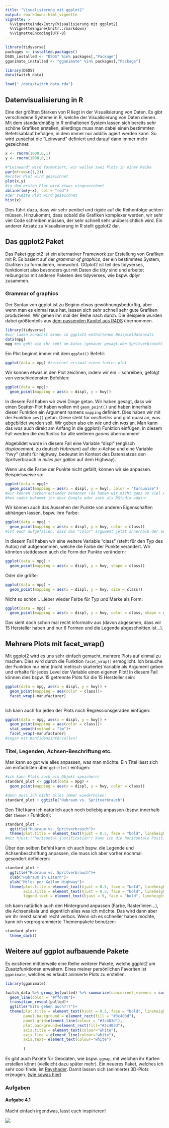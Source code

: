```yaml
---
title: "Visualisierung mit ggplot2"
output: rmarkdown::html_vignette
vignette: >
  %\VignetteIndexEntry{Visualisierung mit ggplot2}
  %\VignetteEngine{knitr::rmarkdown}
  %\VignetteEncoding{UTF-8}
---
```


```r
library(tidyverse)
packages <- installed.packages()
DSOS_installed <- "DSOS" %in% packages[,"Package"]
gganimate_installed <- "gganimate" %in% packages[,"Package"]
```

```r
library(DSOS)
data(twitch_data)
```

```r
load("./data/twitch_data.rda")
```



## Datenvisualisierung in R

Eine der größten Stärken von R liegt in der Visualisierung von Daten. Es gibt verschiedene Systeme in R, welche der Visualisierung von Daten dienen. Mit dem standardmäßig in R enthaltenen System lassen sich bereits sehr schöne Grafiken erstellen, allerdings muss man dabei einen bestimmten Befehlsablauf befolgen, in dem immer nur additiv agiert werden kann. So wird zunächst die "Leinwand" definiert und darauf dann immer mehr gezeichnet:

```r

x <- rnorm(1000,0,1)
y <- rnorm(1000,0,1)

#"Leinwand" wird formatiert, wir wollen zwei Plots in einer Reihe
par(mfrow=c(1,2))
#erster Plot wird gezeichnet
plot(x,y)
#in den ersten Plot wird etwas eingezeichnet
abline(lm(y~x), col = "red")
#der zweite Plot wird gezeichnet
hist(x)

```

Dies führt dazu, dass wir sehr penibel und rigide auf die Reihenfolge achten müssen. Hinzukommt, dass sobald die Grafiken komplexer werden, wir sehr viel Code schreiben müssen, der sehr schnell sehr unübersichtlich wird. Ein anderer Ansatz zu Visualisierung in R stellt ggplot2 dar.

## Das ggplot2 Paket

Das Paket ggplot2 ist ein alternativer Framework zur Erstellung von Grafiken mit R. Es basiert auf der *grammar of graphics*, der ein bestimmtes System, Grafiken zu formulieren, innewohnt. GGplot2 ist teil des tidyverses, funktioniert also besonders gut mit Daten die *tidy* sind und arbeitet reibungslos mit anderen Paketen des tidyverses, wie bspw. dplyr zusammen.

### Grammar of graphics

Der Syntax von ggplot ist zu Beginn etwas gewöhnungsbedürftig, aber wenn man es einmal raus hat, lassen sich sehr schnell sehr gute Grafiken produzieren. Wir gehen ihn mal der Reihe nach durch. Die Beispiele wurden dabei größtenteils aus [dem passenden Kapitel aus R4DS](https://r4ds.had.co.nz/data-visualisation.html) übernommen.

```r
library(tidyverse)
#wir laden zunächst einen in ggplot2 enthaltenen Beispieldatensatz
data(mpg)
mpg #es geht wie ihr seht um Autos (genauer gesagt den Spritverbrauch)

```

Ein Plot beginnt immer mit dem `ggplot()` Befehl:

```r
ggplot(data = mpg) #zeichnet erstmal einen leeren plot

```

Wir können etwas in den Plot zeichnen, indem wir ein + schreiben, gefolgt von verschiedensten Befehlen:

```r
ggplot(data = mpg)+
  geom_point(mapping = aes(x = displ, y = hwy))
```

In diesem Fall haben wir zwei Dinge getan. Wir haben gesagt, dass wir einen Scatter-Plot haben wollen mit `geom_point()` und haben innerhalb dieser Funktion ein Argument namens `mapping` definiert. Dies haben wir mit der Funktion `aes()` getan. Diese steht für *aesthetics* und gibt quasi an, was abgebildet werden soll. Wir geben also ein *wie* und ein *was* an. Man kann das *was* auch direkt am Anfang in die ggplot() Funktion einfügen, in diesem Fall werden die *aesthetics* für alle weiteren *geoms* übernommen!

Abgebildet wurde in diesem Fall eine Variable "displ" (englisch *displacement*, zu deutsch *Hubraum*) auf der x-Achse und eine Variable "hwy" (steht für highway, bedeutet im Kontext des Datensatzes den Spritverbrauch in *miles per gallon* auf dem Highway).

Wenn uns die Farbe der Punkte nicht gefällt, können wir sie anpassen. Beispielsweise so:

```r
ggplot(data = mpg)+
  geom_point(mapping = aes(x = displ, y = hwy), color = "turquoise")
#wir können Farben entweder benennen (da haben wir nicht ganz so viel Auswahl), oder wir benutzen einen sogenannten "hexcode", das sieht dann bspw. so aus: #0af0cd
#hex codes bekommt ihr über Google oder auch als RStudio addin!
```

Wir können auch das Aussehen der Punkte von anderen Eigenschaften abhängen lassen, bspw. ihre Farbe:

```r
ggplot(data = mpg) + 
  geom_point(mapping = aes(x = displ, y = hwy, color = class))
#ist euch aufgefallen, dass das "color" argument jetzt innerhalb der aes() Funktion steht?
```

In diesem Fall haben wir eine weitere Variable "class" (steht für den Typ des Autos) mit aufgenommen, welche die Farbe der Punkte verändert. Wir könnten stattdessen auch die Form der Punkte verändern:

```r
ggplot(data = mpg) + 
  geom_point(mapping = aes(x = displ, y = hwy, shape = class))
```

Oder die größe:

```r
ggplot(data = mpg) + 
  geom_point(mapping = aes(x = displ, y = hwy, size = class))

```

Nicht so schön... Lieber wieder Farbe für Typ *und* Marke als Form:

```r

ggplot(data = mpg) + 
  geom_point(mapping = aes(x = displ, y = hwy, color = class, shape = manufacturer))
```

Das sieht doch schon mal recht informativ aus (davon abgesehen, dass wir 15 Hersteller haben und nur 6 Formen und die Legende abgeschnitten ist...).

## Mehrere Plots mit facet\_wrap()

Mit ggplot2 wird es uns sehr einfach gemacht, mehrere Plots auf einmal zu machen. Dies wird durch die Funktion `facet_wrap()` ermöglicht. Ich brauche der Funktion nur eine (nicht metrisch skalierte) Variable als Argument geben und erhalte für jedes Level der Variable einen eigenen Plot! In diesem Fall können dies bspw. 15 getrennte Plots für die 15 Hersteller sein:

```r

ggplot(data = mpg, aes(x = displ, y = hwy)) + 
  geom_point(mapping = aes(color = class))+
  facet_wrap(~manufacturer)
               

```

Ich kann auch für jeden der Plots noch Regressionsgeraden einfügen:

```r

ggplot(data = mpg, aes(x = displ, y = hwy)) + 
  geom_point(mapping = aes(color = class))+
  stat_smooth(method = "lm")+
  facet_wrap(~manufacturer)
#sogar mit Konfidenzintervallen!               

```

### Titel, Legenden, Achsen-Beschriftung etc.

Man kann so gut wie alles anpassen, was man möchte. Ein Titel lässt sich am einfachsten über `ggtitle()` einfügen:

```r
#ich kann Plots auch als Objekt speichern!
standard_plot <- ggplot(data = mpg) + 
  geom_point(mapping = aes(x = displ, y = hwy, color = class))

#dann muss ich nicht alles immer wiederholen:
standard_plot + ggtitle("Hubraum vs. Spritverbrauch")
```

Den Titel kann ich natürlich auch noch beliebig anpassen (bspw. innerhalb der `theme()` Funktion):

```r
standard_plot +
  ggtitle("Hubraum vs. Spritverbrauch")+
  theme(plot.title = element_text(hjust = 0.5, face = "bold", lineheight = 1, colour = "black"))
#mit hjust ("horizontal justification") kann ich die horizontale Position definieren, in diesem Fall 0.5 = mittig
```

Über den selben Befehl kann ich auch bspw. die Legende und Achsenbeschriftung anpassen, die muss ich aber vorher nochmal gesondert definieren:

```r
standard_plot +
  ggtitle("Hubraum vs. Spritverbrauch")+
  xlab("Hubraum in Litern")+
  ylab("Miles per Gallon Highway")+
  theme(plot.title = element_text(hjust = 0.5, face = "bold", lineheight = 2, colour = "black"),
        axis.title = element_text(hjust = 0.5, face = "bold", lineheight = 0.5, colour = "grey"),
        legend.text = element_text(hjust = 0, face = "bold", lineheight = 0.2, colour = "grey"))

```

Ich kann natürlich auch den Hintergrund anpassen (Farbe, Rasterlinien...), die Achsenskala und eigentlich alles was ich möchte. Das wird dann aber wir ihr merkt schnell recht verbos. Wenn ich es schneller haben möchte, kann ich vorprogrammierte Themenpakete benutzen:

```r
standard_plot+
  theme_dark()
```

## Weitere auf ggplot aufbauende Pakete

Es existieren mittlerweile eine Reihe weiterer Pakete, welche ggplot2 um Zusatzfunktionen erweitern. Eines meiner persönlichen Favoriten ist `gganimate`, welches es erlaubt animierte Plots zu erstellen.

```r
library(gganimate)

twitch_data %>% group_by(pulled) %>% summarize(concurrent_viewers = sum(viewer_count)) %>% ggplot(aes(x=pulled, y=concurrent_viewers))+
  geom_line(color = "#ffd700")+
  transition_reveal(pulled)+
  ggtitle("Gifs gehen auch?!?")+
  theme(plot.title = element_text(hjust = 0.5, face = "bold", lineheight = 1, colour = "white"),
        panel.background = element_rect(fill = "#3c403d"),
        panel.grid=element_line(colour = "#3c403d"),
        plot.background=element_rect(fill="#3c403d"),
        axis.title = element_text(colour="white"),
        axis.line = element_line(colour="white"),
        axis.text= element_text(colour="white")
   
        )


```

Es gibt auch Pakete für Geodaten, wie bspw. `ggmap`, mit welchen ihr Karten erstellen könnt (vielleicht dazu später mehr). Ein neueres Paket, welches ich sehr cool finde, ist [Rayshader](https://www.rayshader.com). Damit lassen sich (animierte) 3D-Plots erzeugen. ([wie sowas hier](https://twitter.com/tylermorganwall/status/1134069089087950848?lang=de))

### Aufgaben

#### Aufgabe 4.1

Macht einfach irgendwas, lasst euch inspirieren!

![](https://upload.wikimedia.org/wikipedia/en/7/70/Bob_at_Easel.jpg)
